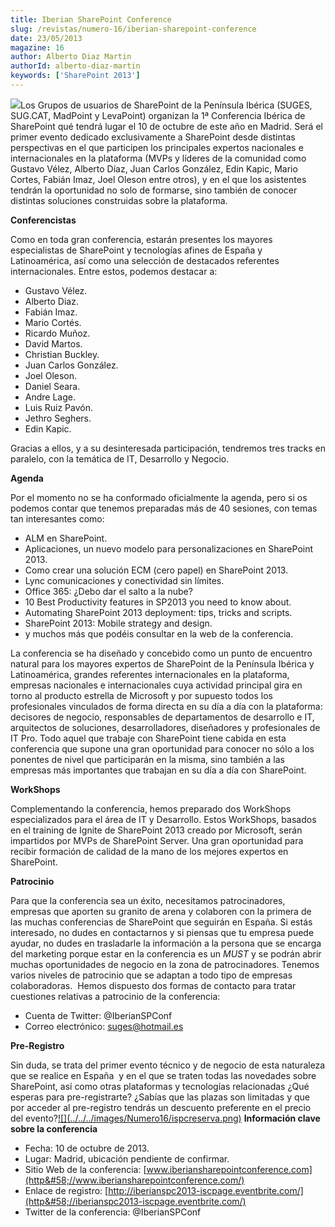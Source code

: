 ```yaml
---
title: Iberian SharePoint Conference
slug: /revistas/numero-16/iberian-sharepoint-conference
date: 23/05/2013
magazine: 16
author: Alberto Diaz Martin
authorId: alberto-diaz-martin
keywords: ['SharePoint 2013']
---
```



<ArticleHeader frontmatter={props.pageContext.frontmatter} />



​![](../../../images/numero16/ispc.png)Los Grupos de usuarios de SharePoint de la Península Ibérica (SUGES, SUG.CAT, MadPoint y LevaPoint) organizan la 1ª Conferencia Ibérica de SharePoint qué tendrá lugar el 10 de octubre de este año en Madrid. Será el primer evento dedicado exclusivamente a SharePoint desde distintas perspectivas en el que participen los principales expertos nacionales e internacionales en la plataforma (MVPs y líderes de la comunidad como Gustavo Vélez, Alberto Díaz, Juan Carlos González, Edin Kapic, Mario Cortes, Fabián Imaz, Joel Oleson entre otros), y en el que los asistentes tendrán la oportunidad no solo de formarse, sino también de conocer distintas soluciones construidas sobre la plataforma.

**Conferencistas**

Como en toda gran conferencia, estarán presentes los mayores especialistas de SharePoint y tecnologías afines de España y Latinoamérica, así como una selección de destacados referentes internacionales. Entre estos, podemos destacar a:

- Gustavo Vélez.
- Alberto Diaz.
- Fabián Imaz.
- Mario Cortés.
- Ricardo Muñoz.
- David Martos.
- Christian Buckley.
- Juan Carlos González.
- Joel Oleson.
- Daniel Seara.
- Andre Lage.
- Luis Ruiz Pavón.
- Jethro Seghers.
- Edin Kapic.


Gracias a ellos, y a su desinteresada participación, tendremos tres tracks en paralelo, con la temática de IT, Desarrollo y Negocio.

**Agenda**

Por el momento no se ha conformado oficialmente la agenda, pero si os podemos contar que tenemos preparadas más de 40 sesiones, con temas tan interesantes como:

- ALM en SharePoint.
- Aplicaciones, un nuevo modelo para personalizaciones en SharePoint 2013.
- Como crear una solución ECM (cero papel) en SharePoint 2013.
- Lync comunicaciones y conectividad sin límites.
- Office 365: ¿Debo dar el salto a la nube?
- 10 Best Productivity features in SP2013 you need to know about.
- Automating SharePoint 2013 deployment: tips, tricks and scripts.
- SharePoint 2013: Mobile strategy and design.
- y muchos más que podéis consultar en la web de la conferencia.


La conferencia se ha diseñado y concebido como un punto de encuentro natural para los mayores expertos de SharePoint de la Península Ibérica y Latinoamérica, grandes referentes internacionales en la plataforma, empresas nacionales e internacionales cuya actividad principal gira en torno al producto estrella de Microsoft y por supuesto todos los profesionales vinculados de forma directa en su día a día con la plataforma: decisores de negocio, responsables de departamentos de desarrollo e IT, arquitectos de soluciones, desarrolladores, diseñadores y profesionales de IT Pro. Todo aquel que trabaje con SharePoint tiene cabida en esta conferencia que supone una gran oportunidad para conocer no sólo a los ponentes de nivel que participarán en la misma, sino también a las empresas más importantes que trabajan en su día a día con SharePoint.

**WorkShops**

Complementando la conferencia, hemos preparado dos WorkShops especializados para el área de IT y Desarrollo. Estos WorkShops, basados en el training de Ignite de SharePoint 2013 creado por Microsoft, serán impartidos por MVPs de SharePoint Server. Una gran oportunidad para recibir formación de calidad de la mano de los mejores expertos en SharePoint.

**Patrocinio**

Para que la conferencia sea un éxito, necesitamos patrocinadores, empresas que aporten su granito de arena y colaboren con la primera de las muchas conferencias de SharePoint que seguirán en España. Si estás interesado, no dudes en contactarnos y si piensas que tu empresa puede ayudar, no dudes en trasladarle la información a la persona que se encarga del marketing porque estar en la conferencia es un *MUST* y se podrán abrir muchas oportunidades de negocio en la zona de patrocinadores. Tenemos varios niveles de patrocinio que se adaptan a todo tipo de empresas colaboradoras.  Hemos dispuesto dos formas de contacto para tratar cuestiones relativas a patrocinio de la conferencia:

- Cuenta de Twitter: @IberianSPConf
- Correo electrónico: [suges@hotmail.es](mailto&#58;suges@hotmail.es)


**Pre-Registro**

Sin duda, se trata del primer evento técnico y de negocio de esta naturaleza que se realice en España  y en el que se traten todas las novedades sobre SharePoint, así como otras plataformas y tecnologías relacionadas
¿Qué esperas para pre-registrarte? ¿Sabías que las plazas son limitadas y que por acceder al pre-registro tendrás un descuento preferente en el precio del evento?[!\[\](../../../images/Numero16/ispcreserva.png)](http&#58;//iberianspc2013-iscpage.eventbrite.com/)
**Información clave sobre la conferencia**

- Fecha: 10 de octubre de 2013.
- Lugar: Madrid, ubicación pendiente de confirmar.
- Sitio Web de la conferencia: [www.iberiansharepointconference.com](http&#58;//www.iberiansharepointconference.com/)
- Enlace de registro: [http://iberianspc2013-iscpage.eventbrite.com/](http&#58;//iberianspc2013-iscpage.eventbrite.com/)
- Twitter de la conferencia: @IberianSPConf

